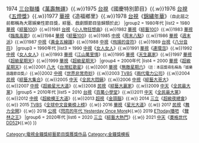 {{Navbox with columns
|name    = 金鐘獎綜藝節目獎
|titlestyle = background: yellow
|title   = '''電視[[金鐘獎]][[金鐘獎綜藝節目獎得獎列表|綜藝節目獎]]'''
|groupstyle = background: #dcb28c
|group1 = 1970年代
|list1 =1973 [[華視]]《世界自由日戰鬥晚會》{{.w}}1974 [[三台聯播]]《[[萬壽無疆]]》{{.w}}1975 [[台視]]《國慶特別節目》{{.w}}1976 [[台視]]《[[五燈獎]]》{{.w}}1977 [[華視]]《造福鄉里》{{.w}}1978 [[台視]]《[[錦繡年華]]》<small>（自此屆之前都稱為大眾娛樂性節目獎，綜藝、戲劇類節目皆歸類於此）
|group2 = 1980年代
|list2 =  1980 [[華視]]《[[綜藝100]]》{{.w}}1981 [[台視]]《[[小人物狂想曲]]》{{.w}}1982 [[華視]]《[[綜藝100]]》{{.w}}1983 [[華視]]《[[臨風高歌]]》{{.w}}1984 [[華視]]《[[綜藝100]]》{{.w}}1985 [[中視]]《[[周末八點]]》{{.w}}1986 [[華視]]《[[歡樂週末派|週末派]]》{{.w}}1987 [[中視]]《[[黃金五線譜]]》{{.w}}1988 [[中視]]《[[飛揚的音符 (中視音樂節目) |飛揚的音符]]》{{.w}}1989 [[台視]]《[[八分音符 (台視音樂節目) |八分音符]]》
|group3 = 1990年代
|list3 =  1990 [[中視]]《[[女人女人 (電視節目)|女人女人]]》{{.w}}1991 [[華視]]《[[連環泡]]》{{.w}}1992 [[中視]]《[[女人女人 (電視節目)|女人女人]]》{{.w}}1993 [[華視]]《[[江山萬里情]]》{{.w}}1995 [[華視]]《[[天生贏家]]》{{.w}}1997 [[華視]]《[[超級星期天]]》{{.w}}1999 [[華視]]《[[超級星期天]]》
|group4 = 2000年代
|list4 = 2000 [[華視]]《[[超級星期天]]》{{.w}}2001 [[八大電視|八大]]《[[台灣紅歌星]]》{{.w}}2001 [[華視]]《[[無敵星期六]]》<small>（註：本屆獎項名稱為「娛樂諧趣節目獎」）</small>{{.w}}2002 [[中視]]《[[世界非常奇妙]]》{{.w}}2003 [[TVBS]]《[[兩代電力公司]]》{{.w}}2004 [[民視]]《[[綜藝大集合]]》{{.w}}2005 [[中天電視|中天]]《[[全民大悶鍋]]》{{.w}}2006 [[中視]]《[[綜藝大哥大]]》{{.w}}2007 [[中視]]《[[超級星光大道]]》{{.w}}2008 [[民視]]《[[綜藝大贏家]]》{{.w}}2009 [[中天電視|中天]]《[[全民最大黨]]》
|group5 = 2010年代
|list5 = 2010 [[台視]]《[[百萬小學堂]]》{{.w}}2011 [[中天電視|中天]]《[[全民最大黨]]》{{.w}}2012 [[中視]]《[[超級模王大道]]》{{.w}}2013 [[超視]]《[[金頭腦]]》{{.w}} 2014 [[三立]]《[[超級夜總會]]》{{.w}} 2015 [[TVBS歡樂台|TVBS]]《[[全球中文音樂榜上榜 (臺灣版)|全球中文音樂榜上榜]]》{{.w}} 2016 [[華視]]《[[星光大道 (台灣節目)|星光大道]]》{{.w}} 2017 [[民視]]《[[舞力全開 (節目)|舞力全開]]》{{.w}} 2018 [[公視]]《[[閃亮的年代|閃亮的年代 Yesterday Once More]]》{{.w}} 2019 [[ETtoday新聞雲|ETtoday播吧]] 《[[聲林之王]]》
|group6 = 2020年代
|list6 = 2020 [[三立都會台|三立]]《[[綜藝大熱門]]》{{.w}} 2021 [[中天綜合台|中天]]《[[菱格世代DD52]]》{{.w}}
}}<includeonly>[[Category:電視金鐘獎綜藝節目獎獲獎作品]]</includeonly>
<noinclude>
[[Category:金鐘獎模板]]
</noinclude>